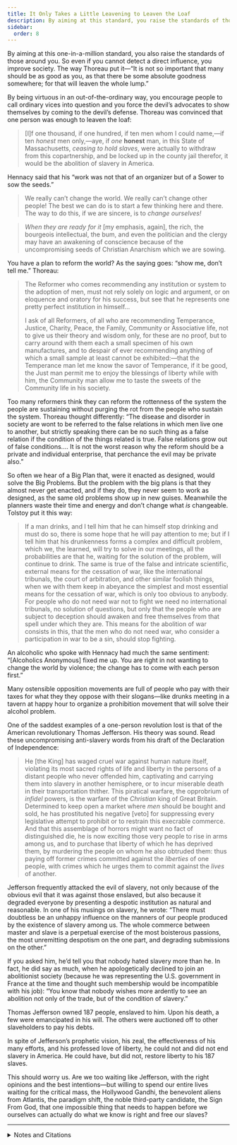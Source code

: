 ```yaml
---
title: It Only Takes a Little Leavening to Leaven the Loaf
description: By aiming at this standard, you raise the standards of those around you, and even if you cannot detect a direct influence, you improve society.
sidebar:
  order: 8
---
```

By aiming at this one-in-a-million standard, you also raise the standards of those around you.
So even if you cannot detect a direct influence, you improve society.
The way Thoreau put it—“It is not so important that many should be as good as you, as that there be some absolute goodness somewhere; for that will leaven the whole lump.”

By being virtuous in an out-of-the-ordinary way, you encourage people to call ordinary vices into question and you force the devil’s advocates to show themselves by coming to the devil’s defense.
Thoreau was convinced that one person was enough to leaven the loaf:

> [I]f one thousand, if one hundred, if ten men whom I could name,—if ten *honest* men only,—aye, if *one* <strong>honest</strong> man, in this State of Massachusetts, *ceasing to hold slaves*, were actually to withdraw from this copartnership, and be locked up in the county jail therefor, it would be the abolition of slavery in America.

Hennacy said that his “work was not that of an organizer but of a Sower to sow the seeds.”

> We really can’t change the world.
> We really can’t change other people!
> The best we can do is to start a few thinking here and there.
> The way to do this, if we are sincere, is to *change ourselves!*

> *When they are ready for it* [my emphasis, again], the rich, the bourgeois intellectual, the bum, and even the politician and the clergy may have an awakening of conscience because of the uncompromising seeds of Christian Anarchism which we are sowing.

You have a plan to reform the world?
As the saying goes: “show me, don’t tell me.”
Thoreau:

> The Reformer who comes recommending any institution or system to the adoption of men, must not rely solely on logic and argument, or on eloquence and oratory for his success, but see that he represents one pretty perfect institution in himself…
>
> I ask of all Reformers, of all who are recommending Temperance, Justice, Charity, Peace, the Family, Community or Associative life, not to give us their theory and wisdom only, for these are no proof, but to carry around with them each a small specimen of his own manufactures, and to despair of ever recommending anything of which a small sample at least cannot be exhibited:—that the Temperance man let me know the savor of Temperance, if it be good, the Just man permit me to enjoy the blessings of liberty while with him, the Community man allow me to taste the sweets of the Community life in his society.

Too many reformers think they can reform the rottenness of the system the people are sustaining without purging the rot from the people who sustain the system.
Thoreau thought differently:
“The disease and disorder in society are wont to be referred to the false relations in which men live one to another, but strictly speaking there can be no such thing as a false relation if the condition of the things related is true.
False relations grow out of false conditions.…
It is not the worst reason why the reform should be a private and individual enterprise, that perchance the evil may be private also.”

So often we hear of a Big Plan that, were it enacted as designed, would solve the Big Problems.
But the problem with the big plans is that they almost never get enacted, and if they do, they never seem to work as designed, as the same old problems show up in new guises.
Meanwhile the planners waste their time and energy and don’t change what *is* changeable.
Tolstoy put it this way:

> If a man drinks, and I tell him that he can himself stop drinking and must do so, there is some hope that he will pay attention to me; but if I tell him that his drunkenness forms a complex and difficult problem, which we, the learned, will try to solve in our meetings, all the probabilities are that he, waiting for the solution of the problem, will continue to drink.
> The same is true of the false and intricate scientific, external means for the cessation of war, like the international tribunals, the court of arbitration, and other similar foolish things, when we with them keep in abeyance the simplest and most essential means for the cessation of war, which is only too obvious to anybody.
> For people who do not need war not to fight we need no international tribunals, no solution of questions, but only that the people who are subject to deception should awaken and free themselves from that spell under which they are.
> This means for the abolition of war consists in this, that the men who do not need war, who consider a participation in war to be a sin, should stop fighting.

An alcoholic who spoke with Hennacy had much the same sentiment:
“[Alcoholics Anonymous] fixed me up.
You are right in not wanting to change the world by violence; the change has to come with each person first.”

Many ostensible opposition movements are full of people who pay with their taxes for what they they oppose with their slogans—like drunks meeting in a tavern at happy hour to organize a prohibition movement that will solve their alcohol problem.

One of the saddest examples of a one-person revolution lost is that of the American revolutionary Thomas Jefferson.
His theory was sound.
Read these uncompromising anti-slavery words from his draft of the Declaration of Independence:

> He [the King] has waged cruel war against human nature itself, violating its most sacred rights of life and liberty in the persons of a distant people who never offended him, captivating and carrying them into slavery in another hemisphere, or to incur miserable death in their transportation thither.
> This piratical warfare, the opprobrium of *infidel* powers, is the warfare of the *Christian* king of Great Britain.
> Determined to keep open a market where *men* should be bought and sold, he has prostituted his negative [veto] for suppressing every legislative attempt to prohibit or to restrain this execrable commerce.
> And that this assemblage of horrors might want no fact of distinguished die, he is now exciting those very people to rise in arms among us, and to purchase that liberty of which he has deprived them, by murdering the people on whom he also obtruded them: thus paying off former crimes committed against the *liberties* of one people, with crimes which he urges them to commit against the *lives* of another.

Jefferson frequently attacked the evil of slavery, not only because of the obvious evil that it was against those enslaved, but also because it degraded everyone by presenting a despotic institution as natural and reasonable.
In one of his musings on slavery, he wrote:
“There must doubtless be an unhappy influence on the manners of our people produced by the existence of slavery among us.
The whole commerce between master and slave is a perpetual exercise of the most boisterous passions, the most unremitting despotism on the one part, and degrading submissions on the other.”

If you asked him, he’d tell you that nobody hated slavery more than he.
In fact, he did say as much, when he apologetically declined to join an abolitionist society (because he was representing the U.S. government in France at the time and thought such membership would be incompatible with his job):
“You know that nobody wishes more ardently to see an abolition not only of the trade, but of the condition of slavery.”

Thomas Jefferson owned 187 people, enslaved to him.
Upon his death, a few were emancipated in his will.
The others were auctioned off to other slaveholders to pay his debts.

In spite of Jefferson’s prophetic vision, his zeal, the effectiveness of his many efforts, and his professed love of liberty, he could not and did not end slavery in America.
He could have, but did not, restore liberty to his 187 slaves.

This should worry us.
Are we too waiting like Jefferson, with the right opinions and the best intentions—but willing to spend our entire lives waiting for the critical mass, the Hollywood Gandhi, the benevolent aliens from Atlantis, the paradigm shift, the noble third-party candidate, the Sign From God, that one impossible thing that needs to happen before we ourselves can actually do what we know is right and free our slaves?

---

<details>
<summary>Notes and Citations</summary>

* The lump-leavening quote comes from Thoreau’s [“Resistance to Civil Government”](https://sniggle.net/TPL/index5.php?entry=rtcg).
  The “a little leavening leavens the whole lump” metaphor appears in several places in the Bible.
  Usually, the leavening represents corruption and the metaphor is something like the more modern “one rotten apple can spoil the whole barrel.”
  But Jesus used the metaphor in a much more positive way, saying that “The kingdom of heaven is like yeast that a woman took and mixed into a large amount of flour until it worked all through the dough.”

  Thoreau’s “ten honest men” also hearkens back to the Bible, in this case the story of the destruction of Sodom and Gomorrah.
  When God threatened to destroy the cities, Abraham asked him if he would still be willing to destroy them if there were fifty righteous people there who would be destroyed with the rest.
  God said in that case, he’d back off.
  Then Abraham said, what about 45? how about 40? 30? 20? 10?
  He managed to negotiate God down to ten before God got sick of the act and walked away.
  Alas, there weren’t even that many righteous people, so God torched the place.

  For that matter, Thoreau’s note that in his speech to a mostly-shocked crowd “the seed has not all fallen in stony & shallow ground” also has Biblical roots, as does his “do not let your right hand know what your left hand does” remark.
  Even if you’re not a Christian, you almost have to be familiar with the King James Bible just to acquire the vocabulary of metaphors you need to understand the centuries of English-language literature that came after.

  By using phrases like these and drawing on the stories they evoked in his audience, Thoreau is reminding them that his arguments, while challenging, are rooted in a tradition they can understand and already are familiar with.
  As good Christians, they have probably already tried to imagine the Kingdom of God as being like a little yeast leavening a whole loaf, or whether or not they are the sort of good ground on which the seeds of good teaching would land and flourish, or whether if angels came to destroy their town they would be among the ten righteous people who could argue for them to spare it.
* Hennacy, Ammon “The Old Pioneer” <i>The Book of Ammon</i> (1970) [p. 92](https://archive.org/details/bookofammon0000ammo/page/92/mode/1up)
* Hennacy, Ammon “We Have the Kind of World We Deserve” <i>The Book of Ammon</i> (1970) [pp. 196–98](https://archive.org/details/bookofammon0000ammo/page/196/mode/2up)
* Hennacy, Ammon “Culls” <i>The Book of Ammon</i> (1970) [p. 233](https://archive.org/details/bookofammon0000ammo/page/233/mode/1up)
* Thoreau. H.D. [“Reform and the Reformers”](https://sniggle.net/TPL/index5.php?entry=reformers)
* Tolstoy, Leo [“Carthago Delenda Est”](https://sniggle.net/TPL/index5.php?entry=cde) (1898).
  After preparing this section of the book, I discovered that Plato had anticipated Tolstoy’s line of thought in the <i>Republic</i> (§425–26), where he discourages legislators from trying to improve society by passing better and better laws rather than from trying to build better and better citizens: “they will spend their lives in continually enacting and amending numerous laws… expecting to attain to perfection,” he quotes Socrates as saying.
  His interrogator says:
  > “You mean that such persons will live as those do who are in bad health, and yet, from their want of self-restraint, cannot make up their minds to relinquish a pernicious course of life.”
  >
  > “Precisely so… And truly such people lead a charming life! always in the doctor’s hands, they make no progress, but only complicate and aggravate their maladies; and yet they are always hoping that some one will recommend them a medicine which shall cure them.… is it not charming that they should regard as their greatest enemy any one who tells them the truth, and assures them that till they give up their drunkenness, gluttony, and debauchery, and laziness, no drugs, nor any use of caustic or the knife, nor yet charms, or amulets, or any thing of the kind, will do them any good? .…indeed these are the most amusing people in the world, who imagine that with their everlasting enactments and amendments… they will find some way of putting down the knaveries that are practised in contracts, and those other embarrassments which I detailed… little thinking that they are in reality only cutting off the heads of a Hydra.”

  — Davies, J.L. & Vaughan, D.J. (translators) <i>The Republic of Plato</i> (1908) [pp. 125–26](https://archive.org/details/republicofplato13plat/page/125/mode/1up)
* Hennacy, Ammon “Tax Fast and Picketing” <i>The Book of Ammon</i> (1970) [p. 199](https://archive.org/details/bookofammon0000ammo/page/199/mode/1up)
* Jefferson, Thomas “A Declaration by the Representatives of the United States of America, in General Congress Assembled” <i>The Writings of Thomas Jefferson</i>, vol. I (1853) [pp. 23–24](https://archive.org/details/writingsofthomas01jeffiala/page/23/mode/1up)
* Jefferson, Thomas “Notes on Virginia” <i>The Writings of Thomas Jefferson</i>, vol. VIII (1854), [p. 403](https://archive.org/details/writingsofthomas08jeffiala/page/403/mode/1up)
* Jefferson, Thomas “Letter CXXVII” (12 February 1788) <i>Memoir, correspondence, and miscellanies, from the papers of Thomas Jefferson</i>, vol. II (1830), [p. 292](https://archive.org/details/memoircorrespond02jeff/page/292/mode/1up)

  There is a lot more to the Jefferson/slavery issue than I was able to do justice to here.
  People continue to discover and/or invent new justifications for his holding people in slavery.
  Most of these strike me as poor excuses, exaggerated into reasons by people who (like me) feel some admiration for Jefferson and would rather not feel ashamed about it.

</details>
